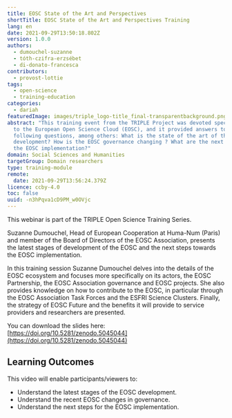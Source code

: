 ```yaml
---
title: EOSC State of the Art and Perspectives
shortTitle: EOSC State of the Art and Perspectives Training
lang: en
date: 2021-09-29T13:50:18.802Z
version: 1.0.0
authors:
  - dumouchel-suzanne
  - tóth-czifra-erzsébet
  - di-donato-francesca
contributors:
  - provost-lottie
tags:
  - open-science
  - training-education
categories:
  - dariah
featuredImage: images/triple_logo-title_final-transparentbackground.png
abstract: "This training event from the TRIPLE Project was devoted specifically
  to the European Open Science Cloud (EOSC), and it provided answers to the
  following questions, among others: What is the state of the art of the EOSC
  development? How is the EOSC governance changing ? What are the next steps for
  the EOSC implementation?"
domain: Social Sciences and Humanities
targetGroup: Domain researchers
type: training-module
remote:
  date: 2021-09-29T13:56:24.379Z
licence: ccby-4.0
toc: false
uuid: -n3hPqva1cD9PM_w0OVjc
---
```

This webinar is part of the TRIPLE Open Science Training Series.

Suzanne Dumouchel, Head of European Cooperation at Huma-Num (Paris) and member of the Board of Directors of the EOSC Association, presents the latest stages of development of the EOSC and  the next steps towards the EOSC implementation. 

In this training session Suzanne Dumouchel delves into the details of the EOSC ecosystem and focuses more specifically on its actors, the EOSC Partnership, the EOSC Association governance and EOSC projects. She also provides knowledge on how to contribute to the EOSC, in particular through the EOSC Association Task Forces and the ESFRI Science Clusters. Finally, the strategy of EOSC Future and the benefits it will provide to service providers and researchers are presented.

You can download the slides here: [https://doi.org/10.5281/zenodo.5045044](https://doi.org/10.5281/zenodo.5045044)

## Learning Outcomes

This video will enable participants/viewers to: 

- Understand the latest stages of the EOSC development.
- Understand the recent EOSC changes in governance.
- Understand the next steps for the EOSC implementation.

<VideoCard provider="youtube" id="unM72WN4X8g" title="EOSC - State of the Art and Perspectives" subtitle="Click here to view" image="images/capture-d’écran-2021-09-29-à-16.02.33.png" />
